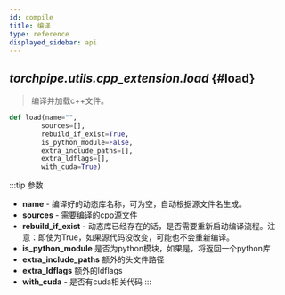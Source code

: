 ```yaml
---
id: compile
title: 编译
type: reference
displayed_sidebar: api
---
```




 


## *torchpipe.utils.cpp_extension.load* {#load}
> 编译并加载c++文件。


```python
def load(name="", 
        sources=[],  
        rebuild_if_exist=True, 
        is_python_module=False, 
        extra_include_paths=[], 
        extra_ldflags=[],  
        with_cuda=True)
```

:::tip 参数
- **name** - 编译好的动态库名称，可为空，自动根据源文件名生成。
- **sources** - 需要编译的cpp源文件
- **rebuild_if_exist** - 动态库已经存在的话，是否需要重新启动编译流程。注意：即使为True，如果源代码没改变，可能也不会重新编译。
- **is_python_module** 是否为python模块，如果是，将返回一个python库
- **extra_include_paths** 额外的头文件路径
- **extra_ldflags** 额外的ldflags
- **with_cuda** - 是否有cuda相关代码
:::

